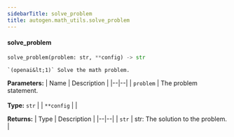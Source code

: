 ```yaml
---
sidebarTitle: solve_problem
title: autogen.math_utils.solve_problem
---
```


<code class="doc-symbol doc-symbol-heading doc-symbol-function"></code>
#### solve_problem

```python
solve_problem(problem: str, **config) -> str
```

    `(openai&lt;1)` Solve the math problem.

<b>Parameters:</b>
| Name | Description |
|--|--|
| `problem` | The problem statement.<br/><br/>**Type:** `str` |
| `**config` |  |

<b>Returns:</b>
| Type | Description |
|--|--|
| `str` | str: The solution to the problem. |

<br />